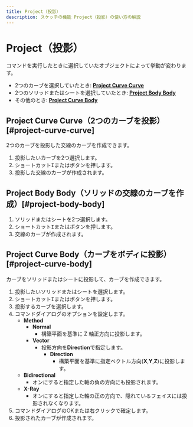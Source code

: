 ```yaml
---
title: Project（投影）
description: スケッチの機能 Project（投影）の使い方の解説
---
```



# Project（投影）

<Reference shortcut="I" command="Project" button="コマンドバー右" />

コマンドを実行したときに選択していたオブジェクトによって挙動が変わります。

- 2つのカーブを選択していたとき: [**Project Curve Curve**](#project-curve-curve)
- 2つのソリッドまたはシートを選択していたとき: [**Project Body Body**](#project-body-body)
- その他のとき: [**Project Curve Body**](#project-curve-body)

## Project Curve Curve（2つのカーブを投影）[#project-curve-curve]

2つのカーブを投影した交線のカーブを作成できます。

1. 投影したいカーブを2つ選択します。
2. ショートカット<kbd>I</kbd>またはボタンを押します。
3. 投影した交線のカーブが作成されます。

## Project Body Body（ソリッドの交線のカーブを作成）[#project-body-body]

1. ソリッドまたはシートを2つ選択します。
2. ショートカット<kbd>I</kbd>またはボタンを押します。
3. 交線のカーブが作成されます。

## Project Curve Body（カーブをボディに投影）[#project-curve-body]

カーブをソリッドまたはシートに投影して、カーブを作成できます。

1. 投影したいソリッドまたはシートを選択します。
2. ショートカット<kbd>I</kbd>またはボタンを押します。
3. 投影するカーブを選択します。
4. コマンドダイアログのオプションを設定します。
   - **Method**
     - **Normal**
       - 構築平面を基準に Z 軸正方向に投影します。
     - **Vector**
       - 投影方向を**Direction**で指定します。
          - **Direction**
            - 構築平面を基準に指定ベクトル方向(**X**,**Y**,**Z**)に投影します。
   - **Bidirectional**
     - オンにすると指定した軸の負の方向にも投影されます。
   - **X-Ray**
     - オンにすると指定した軸の正の方向で、隠れているフェイスには投影されなくなります。
5. コマンドダイアログのOKまたは右クリックで確定します。
6. 投影されたカーブが作成されます。
